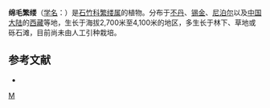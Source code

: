 {{Speciesbox
| taxon = Stellaria(植物) lanata
| binomial_authority = Hook. f. ex Edgew. et Hook. f.
}}

'''绵毛繁缕'''（[[学名|学名]]：{{lang|la|''Stellaria lanata''}}）是[[石竹科|石竹科]][[繁缕属|繁缕属]]的植物。分布于[[不丹|不丹]]、[[锡金|锡金]]、[[尼泊尔|尼泊尔]]以及[[中国大陆|中国大陆]]的[[西藏|西藏]]等地，生长于海拔2,700米至4,100米的地区，多生长于林下、草地或砾石滩，目前尚未由人工引种栽培。

== 参考文献 ==
<div class="references-small">
* {{cite web| url =http://www.bioinfo.cn/db05/KmzwSpecies.php?action=view&id=2559| title =绵毛繁缕| work =《中国高等植物数据库全库》| publisher =中国科学院微生物研究所| author =昆明植物研究所| accessdate =2009-02-23| deadurl =yes| archiveurl =https://web.archive.org/web/20160305051529/http://www.bioinfo.cn/db05/KmzwSpecies.php?action=view&id=2559| archivedate =2016-03-05}}
</div>

{{Taxonbar}}
[[Category:繁缕属|M]]